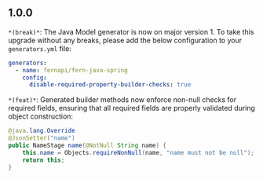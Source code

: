 ## 1.0.0
`*(break)*`: The Java Model generator is now on major version 1. To take this upgrade without any breaks, please add the below
configuration to your `generators.yml` file:
```yaml
generators:
  - name: fernapi/fern-java-spring
    config:
      disable-required-property-builder-checks: true
```


`*(feat)*`: Generated builder methods now enforce non-null checks for required fields, ensuring that all required 
fields are properly validated during object construction:
  ```java
  @java.lang.Override
  @JsonSetter("name")
  public NameStage name(@NotNull String name) {
      this.name = Objects.requireNonNull(name, "name must not be null");
      return this;
  }
  ```


